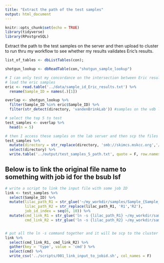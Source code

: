 ```yaml
---
title: "Extract the path of the test samples"
output: html_document
---
```


```r
knitr::opts_chunk$set(echo = TRUE)
library(tidyverse)
library(RPostgreSQL)
```

Extract the path to the test samples on the server and then upload to cluster to run thru my workflow to see whether my results validates Eric's results.

```r
list_of_tables <- dbListTables(con);

shotgun_lookup <- dbReadTable(con,"shotgun_sample_lookup")

# I can only test my concordance on the intersection between Eric results and the samples that i have access to
# load the eric samples
eric <- read.table('../data/sample_id_Eric_results.txt') %>% 
  rename(Sample_ID = names(.)[1])

overlap <- shotgun_lookup %>% 
  filter(Sample_ID %in% eric$Sample_ID) %>% 
  filter(str_detect(directory, 'vandenBrinkLab')) #samples on the vdb lab server that i have access to
```

```r
# select the top 5 to test
test_samples <- overlap %>% 
  head(n = 5) 

# then I access these samples on the lab server and then scp the files to the cluster
test_samples %>% 
  mutate(directory = str_replace(directory, 'smb://skimcs.mskcc.org','/Volumes')) %>% 
  select(directory) %>% 
  write.table('../output/test_samples_5_path.txt', quote = F, row.names = F, col.names = F )
```

## Below is to link the original file name to something with job id for the bsub lsf

```r
# write a script to link the input file with some job ID
link <- test_samples %>% 
  select(Sample_ID) %>% 
  mutate(lilac_path_R1 = str_glue('~/my_workdir/samples/Sample_{Sample_ID}*/*R1*'),
         lilac_path_R2 = str_replace(lilac_path_R1, 'R1','R2'),
         job_id_index = seq(6, 10)) %>% 
  mutate(cmd_link_R1 = str_glue('ln -s {lilac_path_R1} ~/my_workdir/samples/raw_input_R1.{job_id_index}.fastq.gz'),
         cmd_link_R2 = str_glue('ln -s {lilac_path_R2} ~/my_workdir/samples/raw_input_R2.{job_id_index}.fastq.gz'))


# put all the ln -s command together and it will be scp to the cluster to run
link %>% 
  select(cmd_link_R1, cmd_link_R2) %>% 
  gather(key = 'type', value = 'cmd') %>% 
  select(cmd) %>% 
  write_csv('../scripts/001_link_input_to_jobid.sh', col_names = F)
  
```

